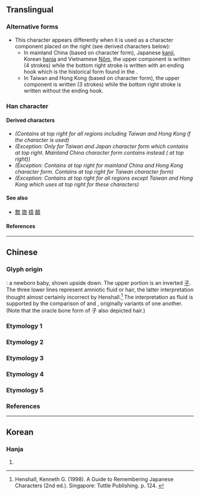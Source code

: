 {{also|旒|荒|巟|充}}
{{character info}}
==Translingual==

===Alternative forms===
* This character appears differently when it is used as a character component placed on the right (see derived characters below):
** In mainland China (based on ''{{w|Xin Zixing}}'' character form), Japanese [[kanji]], Korean [[hanja]] and Vietnamese [[Nôm]], the upper component {{l|mul|sc=Jpan|𠫓}} is written {{l|mul|⿱[[亠]][[厶]]}} (4 strokes) while the bottom right stroke is written <big>{{l|mul|乚}}</big> with an ending hook which is the historical form found in the {{w|Kangxi Dictionary}}.
** In Taiwan and Hong Kong (based on {{w|Big5}} character form), the upper component {{l|mul|sc=Hant|𠫓}} is written {{l|mul|⿻[[一]][[厶]]}} (3 strokes) while the bottom right stroke is written <big>{{l|mul|㇄}}</big> without the ending hook.

===Han character===
{{Han char|rn=8|rad=亠|as=05|sn=7|four=00212|canj=YIHU|ids=⿱亠𠫝(GJ),⿳亠厶⿲丿丨㇄(T)}} <!-- Note: Do not use ⿱𠫓𫶧 because 𠫓 consists of ⿻一厶 for GT and ⿱亠厶 for J -->

====Derived characters====
* <big>{{l|mul|[[𢏭]], [[㧧]], [[旈]], [[𭦓]], [[𨓞]], [[𥆨]], [[锍]], [[巯]], [[𦈷]], [[𦎓]], [[𮗲]], [[𧨆]], [[酼]], [[𠡤]], [[𢂙]]}}</big> ''(Contains {{l|mul|𠫓|⿱亠厶}} at top right for all regions including Taiwan and Hong Kong if the character is used)''
* <big>{{l|mul|sc=Hant|[[㤺]]}}</big> ''(Exception: Only for Taiwan and Japan character form which contains {{l|mul|𠫓|⿱亠厶}} at top right. Mainland China character form contains <big>{{l|mul|巟}}</big> instead ({{l|mul|sc=Hans|亡}} at top right))''
* <big>{{l|mul|sc=Hant|[[鋶]]}}</big> ''(Exception: Contains {{l|mul|𠫓|⿱亠厶}} at top right for mainland China and Hong Kong character form. Contains {{l|mul|𠫓|⿻一厶}} at top right for Taiwan character form)''
* <big>{{l|mul|[[𪠻]], [[流]], [[梳]], [[㲙]], [[琉]], [[硫]], [[疏]], [[𥹷]], [[𦀠]], [[艈]], [[䖻]], [[裗]], [[䟽]], [[𨌙]], [[毓]], [[巰]], [[鯍]], [[𤭕]], [[𧰖]], [[𣹳]], [[麍]], [[𪎣]]}}</big> ''(Exception: Contains {{l|mul|𠫓|⿱亠厶}} at top right for all regions except Taiwan and Hong Kong which uses {{l|mul|𠫓|⿻一厶}} at top right for these characters)''

====See also====
* [[𥜆]] [[旒]] [[橀]] [[醯]]

====References====
{{Han ref|kx=0088.150|hdz=10284.040|uh=342C}}

----

==Chinese==

===Glyph origin===
{{Han etym}}
{{liushu|p}}: a newborn baby, shown upside down. The upper portion is an inverted [[子]]. The three lower lines represent amniotic fluid or hair, the latter interpretation thought almost certainly incorrect by Henshall.<ref>Henshall, Kenneth G. (1998). A Guide to Remembering Japanese Characters (2nd ed.). Singapore: Tuttle Publishing. p. 124. {{ISBN|978-0-8048-2038-7}}</ref> The interpretation as fluid is supported by the comparison of {{l|zh|旒}} and {{l|zh|游}}, originally variants of one another.  (Note that the oracle bone form of 子 also depicted hair.){{rfv-etym|mul}}

===Etymology 1===
{{zh-see|荒|v}}

===Etymology 2===
{{zh-see|不|v}}

===Etymology 3===
{{zh-see|巟|v}}

===Etymology 4===
{{zh-see|旒|v}}

===Etymology 5===
{{zh-see|𠫓|v}}

===References===
<references/>

----

==Korean==

===Hanja===
{{ko-hanja|깃발|류}}

# {{rfdef|ko|sort=亠05}}